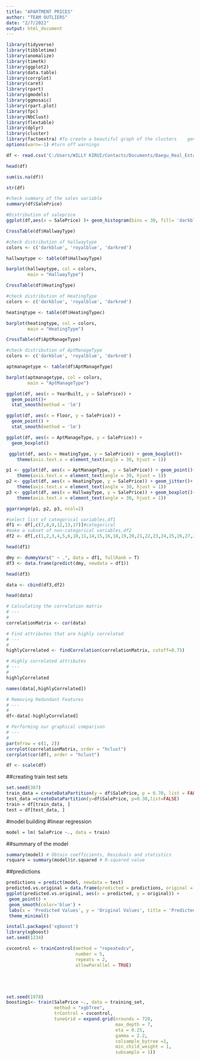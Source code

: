 ---
title: "APARTMENT PRICES"
author: "TEAM OUTLIERS"
date: "2/7/2022"
output: html_document
---

```{r}
library(tidyverse)
library(tibbletime)
library(anomalize)
library(timetk)
library(ggplot2)
library(data.table)
library(corrplot)
library(caret)
library(rpart)
library(gmodels)
library(ggmosaic)
library(rpart.plot)
library(fpc)
library(NbClust)
library(flextable)
library(dplyr)
library(cluster)
library(factoextra) #To create a beautiful graph of the clusters    generated with the kmeans() function
options(warn=-1) #turn off warnings
```

```{r}
df <- read.csv('C:/Users/WILLY KIRUI/Contacts/Documents/Daegu_Real_Estate_data.csv')
```


```{r}
head(df)
```


```{r}
sum(is.na(df))
```

```{r}
str(df)
```
```{r}
#check summary of the sales variable
summary(df$SalePrice)
```


```{r}
#Distribution of saleprice
ggplot(df,aes(x = SalePrice) )+ geom_histogram(bins = 30, fill= 'darkblue')
```

```{r}
CrossTable(df$HallwayType)

```

```{r}
#check distribution of hallwaytype
colors <- c('darkblue', 'royalblue', 'darkred')

hallwaytype <- table(df$HallwayType)

barplot(hallwaytype, col = colors,
        main = "HallwayType")
```

```{r}
CrossTable(df$HeatingType)
```

```{r}
#check distribution of HeatingType
colors <- c('darkblue', 'royalblue', 'darkred')

heatingtype <- table(df$HeatingTypec)

barplot(heatingtype, col = colors,
        main = "HeatingType")
```

```{r}
CrossTable(df$AptManageType)
```

```{r}
#check distribution of AptManageType
colors <- c('darkblue', 'royalblue', 'darkred')

aptmanagetype <- table(df$AptManageType)

barplot(aptmanagetype, col = colors,
        main = "AptManageType")
```

```{r}
ggplot(df, aes(x = YearBuilt, y = SalePrice)) +
  geom_point()+
  stat_smooth(method = 'lm')
```

```{r}
ggplot(df, aes(x = Floor, y = SalePrice)) +
  geom_point() +
  stat_smooth(method = 'lm')
```

```{r}
ggplot(df, aes(x = AptManageType, y = SalePrice)) +
  geom_boxplot() 
```

```{r}

 ggplot(df, aes(x = HeatingType, y = SalePrice)) + geom_boxplot()+
    theme(axis.text.x = element_text(angle = 30, hjust = 1))
```

```{r}
p1 <- ggplot(df, aes(x = AptManageType, y = SalePrice)) + geom_point()+
    theme(axis.text.x = element_text(angle = 30, hjust = 1))
p2 <- ggplot(df, aes(x = HeatingType, y = SalePrice)) + geom_jitter()+
    theme(axis.text.x = element_text(angle = 30, hjust = 1))
p3 <- ggplot(df, aes(x = HallwayType, y = SalePrice)) + geom_boxplot()+
    theme(axis.text.x = element_text(angle = 30, hjust = 1))

ggarrange(p1, p2, p3, ncol=2)
```

```{r}
#select list of categorical variables,df1
df1 <- df[,c(7,8,9,12,13,17)]#categorical
#make a subset of non-categorical variables,df2
df2 <- df[,c(1,2,3,4,5,6,10,11,14,15,16,18,19,20,21,22,23,24,25,26,27,28,29,30)]
```

```{r}
head(df1)
```


```{r}
dmy <- dummyVars(" ~ .", data = df1, fullRank = T)
df3 <- data.frame(predict(dmy, newdata = df1))
```

```{r}
head(df3)
```

```{r}
data <- cbind(df3,df2)
```

```{r}
head(data)
```

```{r}
# Calculating the correlation matrix
# ---
#
correlationMatrix <- cor(data)

# Find attributes that are highly correlated
# ---
#
highlyCorrelated <- findCorrelation(correlationMatrix, cutoff=0.75)

# Highly correlated attributes
# ---
# 
highlyCorrelated

names(data[,highlyCorrelated])
```

```{r}
# Removing Redundant Features 
# ---
# 
df<-data[-highlyCorrelated]

# Performing our graphical comparison
# ---
# 
par(mfrow = c(1, 2))
corrplot(correlationMatrix, order = "hclust")
corrplot(cor(df), order = "hclust")
```

```{r}
df <- scale(df)
```


##creating train test sets
```{r}
set.seed(387)
train_data = createDataPartition(y = df$SalePrice, p = 0.70, list = FALSE)
test_data =createDataPartition(y=df$SalePrice, p=0.30,list=FALSE)
train = df[train_data, ]
test = df[test_data, ]
```


#model building
#linear regression
```{r}
model = lm( SalePrice ~., data = train)
```

##summary of the model
```{r}
summary(model) # Obtain coefficients, Residuals and statistics
rsquare = summary(model)$r.squared # R-squared value
```
##predictions
```{r}
predictions = predict(model, newdata = test)
predicted.vs.original = data.frame(predicted = predictions, original = test$SalePrice)   # Create a new data frame
ggplot(predicted.vs.original, aes(x = predicted, y = original)) +
 geom_point() +
 geom_smooth(color='blue') +
 labs(x = 'Predicted Values', y = 'Original Values', title = 'Predicted vs. Original Values') +
 theme_minimal()
```

```{r}
install.packages('xgboost')
library(xgboost)
set.seed(1234)

cvcontrol <- trainControl(method = "repeatedcv",
                          number = 5,
                          repeats = 2,
                          allowParallel = TRUE)





set.seed(1978)
boosting1<- train(SalePrice ~., data = training_set,
                  method = "xgbTree",
                  trControl = cvcontrol,
                  tuneGrid = expand.grid(nrounds = 720,
                                         max_depth = 7,
                                         eta = 0.25,
                                         gamma = 2.2,
                                         colsample_bytree =1,
                                         min_child_weight = 1,
                                         subsample = 1))
```

```{r}

```

```{r}

```

```{r}

```

